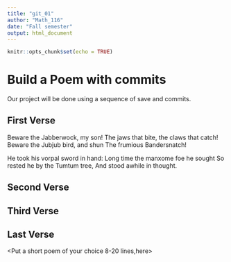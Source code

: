 ---
title: "git_01"
author: "Math_116"
date: "Fall semester"
output: html_document
---

```{r setup, include=FALSE}
knitr::opts_chunk$set(echo = TRUE)
```
# Build a Poem with commits
Our project will be done using a sequence of save and commits.

## First Verse 

  Beware the Jabberwock,
  my son! The jaws that bite, 
  the claws that catch!
  Beware the Jubjub bird, and shun
  The frumious Bandersnatch!
 
  He took his vorpal sword in hand:
  Long time the manxome foe he sought 
  So rested he by the Tumtum tree,
  And stood awhile in thought.

## Second Verse
<Put the first two verses of The Road Not Taken by Robert Frost here>

## Third Verse
<Put the first two verses of The Walrus and the Carpenter here>

## Last Verse
<Put a short poem of your choice 8-20 lines,here>
